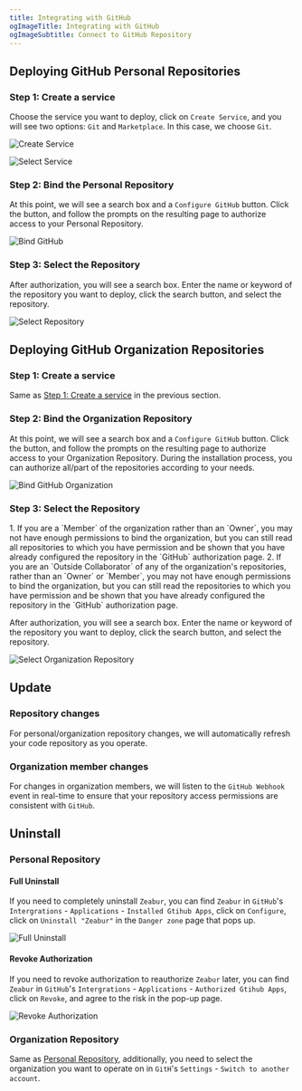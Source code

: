 ```yaml
---
title: Integrating with GitHub
ogImageTitle: Integrating with GitHub
ogImageSubtitle: Connect to GitHub Repository
---
```



<WorkingInProgress />

## Deploying GitHub Personal Repositories

### Step 1: Create a service

Choose the service you want to deploy, click on `Create Service`, and you will see two options: `Git` and `Marketplace`. In this case, we choose `Git`.

![Create Service](/deploy/intergration/add-service.png)

![Select Service](/deploy/intergration/select-service.png)

### Step 2: Bind the Personal Repository

At this point, we will see a search box and a `Configure GitHub` button. Click the button, and follow the prompts on the resulting page to authorize access to your Personal Repository.

![Bind GitHub](/deploy/intergration/configure-github.png)

### Step 3: Select the Repository

After authorization, you will see a search box. Enter the name or keyword of the repository you want to deploy, click the search button, and select the repository.

![Select Repository](/deploy/intergration/select-repo.png)

## Deploying GitHub Organization Repositories

### Step 1: Create a service

Same as [Step 1: Create a service](./github#step-1-create-a-service) in the previous section.

### Step 2: Bind the Organization Repository

At this point, we will see a search box and a `Configure GitHub` button. Click the button, and follow the prompts on the resulting page to authorize access to your Organization Repository. During the installation process, you can authorize all/part of the repositories according to your needs.

![Bind GitHub Organization](/deploy/intergration/configure-org.png)

### Step 3: Select the Repository

<Callout>
1. If you are a `Member` of the organization rather than an `Owner`, you may not have enough permissions to bind the organization, but you can still read all repositories to which you have permission and be shown that you have already configured the repository in the `GitHub` authorization page.
2. If you are an `Outside Collaborator` of any of the organization's repositories, rather than an `Owner` or `Member`, you may not have enough permissions to bind the organization, but you can still read the repositories to which you have permission and be shown that you have already configured the repository in the `GitHub` authorization page.
</Callout>

After authorization, you will see a search box. Enter the name or keyword of the repository you want to deploy, click the search button, and select the repository.

![Select Organization Repository](/deploy/intergration/select-org-repo.png)

## Update

### Repository changes

For personal/organization repository changes, we will automatically refresh your code repository as you operate.

### Organization member changes

For changes in organization members, we will listen to the `GitHub Webhook` event in real-time to ensure that your repository access permissions are consistent with `GitHub`.

## Uninstall

### Personal Repository

#### Full Uninstall

If you need to completely uninstall `Zeabur`, you can find `Zeabur` in `GitHub`'s `Intergrations` - `Applications` - `Installed Gtihub Apps`, click on `Configure`, click on `Uninstall "Zeabur"` in the `Danger zone` page that pops up.

![Full Uninstall](/deploy/intergration/uninstall-zeabur.png)

#### Revoke Authorization

If you need to revoke authorization to reauthorize `Zeabur` later, you can find `Zeabur` in `GitHub`'s `Intergrations` - `Applications` - `Authorized Gtihub Apps`, click on `Revoke`, and agree to the risk in the pop-up page.

![Revoke Authorization](/deploy/intergration/revoke-zeabur.png)

### Organization Repository

Same as [Personal Repository](./github#personal-repository), additionally, you need to select the organization you want to operate on in `GitH`'s `Settings` - `Switch to another account`.
